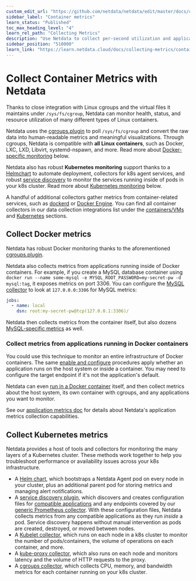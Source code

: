 ```yaml
---
custom_edit_url: "https://github.com/netdata/netdata/edit/master/docs/collecting-metrics/container-metrics.md"
sidebar_label: "Container metrics"
learn_status: "Published"
toc_max_heading_level: "4"
learn_rel_path: "Collecting Metrics"
description: "Use Netdata to collect per-second utilization and application-level metrics from Linux/Docker containers and Kubernetes clusters."
sidebar_position: "510000"
learn_link: "https://learn.netdata.cloud/docs/collecting-metrics/container-metrics"
---
```


# Collect Container Metrics with Netdata

Thanks to close integration with Linux cgroups and the virtual files it maintains under `/sys/fs/cgroup`, Netdata can
monitor health, status, and resource utilization of many different types of Linux containers.

Netdata uses the [cgroups.plugin](https://github.com/netdata/netdata/blob/master/src/collectors/cgroups.plugin/README.md) to poll `/sys/fs/cgroup` and convert the raw data into human-readable metrics and meaningful visualizations. Through cgroups, Netdata is compatible with **all Linux containers**, such as Docker, LXC, LXD, Libvirt, systemd-nspawn, and more. Read more about [Docker-specific monitoring](#collect-docker-metrics) below.

Netdata also has robust **Kubernetes monitoring** support thanks to a [Helmchart](/docs/netdata-agent/installation/kubernetes) to automate deployment, collectors for k8s agent services, and robust [service discovery](https://github.com/netdata/agent-service-discovery/#service-discovery) to monitor the services running inside of pods in your k8s cluster. Read more about [Kubernetes monitoring](#collect-kubernetes-metrics) below.

A handful of additional collectors gather metrics from container-related services, such as [dockerd](/docs/collecting-metrics/containers-and-vms/docker) or [Docker Engine](/docs/collecting-metrics/containers-and-vms/docker-engine). You can find all
container collectors in our data collection integrations list under the [containers/VMs](/docs/collecting-metrics/monitor-anything#containers-and-vms) and [Kubernetes](/docs/collecting-metrics/monitor-anything#kubernetes) sections.

## Collect Docker metrics

Netdata has robust Docker monitoring thanks to the aforementioned [cgroups.plugin](https://github.com/netdata/netdata/blob/master/src/collectors/cgroups.plugin/README.md).

Netdata also collects metrics from applications running inside of Docker containers. For example, if you create a MySQL database container using `docker run --name some-mysql -e MYSQL_ROOT_PASSWORD=my-secret-pw -d mysql:tag`, it exposes metrics on port 3306. You can configure the [MySQL collector](/docs/collecting-metrics/databases/mysql) to look at `127.0.0.0:3306` for MySQL metrics:

```yml
jobs:
  - name: local
    dsn: root:my-secret-pw@tcp(127.0.0.1:3306)/
```

Netdata then collects metrics from the container itself, but also dozens [MySQL-specific metrics](/docs/collecting-metrics/databases/mysql#charts) as well.

### Collect metrics from applications running in Docker containers

You could use this technique to monitor an entire infrastructure of Docker containers. The same [enable and configure](/docs/collecting-metrics/collectors-configuration) procedures apply whether an application runs on the host system or inside a container. You may need to configure the target endpoint if it's not the application's default.

Netdata can even [run in a Docker container](/docs/netdata-agent/installation/docker) itself, and then collect metrics about the host system, its own container with cgroups, and any applications you want to monitor.

See our [application metrics doc](/docs/collecting-metrics/application-metrics) for details about Netdata's application metrics collection capabilities.

## Collect Kubernetes metrics

Netdata provides a host of tools and collectors for monitoring the many layers of a Kubernetes cluster. These methods work together to help you troubleshoot performance or availability issues across your k8s infrastructure.

- A [Helm chart](https://github.com/netdata/helmchart), which bootstraps a Netdata Agent pod on every node in your cluster, plus an additional parent pod for storing metrics and managing alert notifications.
- A [service discovery plugin](https://github.com/netdata/agent-service-discovery), which discovers and creates configuration files for [compatible applications](https://github.com/netdata/helmchart#service-discovery-and-supported-services) and any endpoints covered by our [generic Prometheus collector](/docs/collecting-metrics/generic-collecting-metrics/prometheus-endpoint). With these configuration files, Netdata collects metrics from any compatible applications as they run _inside_ a pod. Service discovery happens without manual intervention as pods are created, destroyed, or moved between nodes.
- A [Kubelet collector](/docs/collecting-metrics/kubernetes/kubelet), which runs on each node in a k8s cluster to monitor the number of pods/containers, the volume of operations on each container, and more.
- A [kube-proxy collector](/docs/collecting-metrics/kubernetes/kubeproxy), which also runs on each node and monitors latency and the volume of HTTP requests to the proxy.
- A [cgroups collector](https://github.com/netdata/netdata/blob/master/src/collectors/cgroups.plugin/README.md), which collects CPU, memory, and bandwidth metrics for each container running on your k8s cluster.
